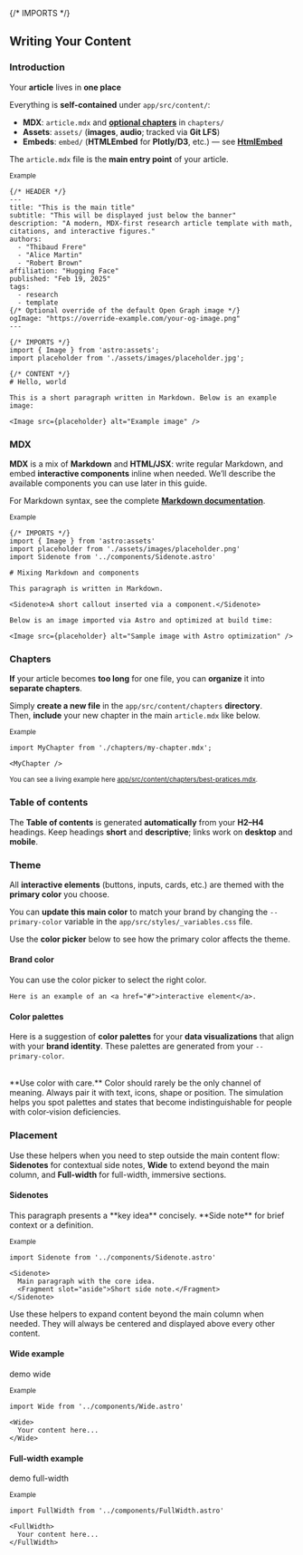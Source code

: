 {/* IMPORTS */}

## Writing Your Content

### **Introduction**

Your **article** lives in **one place**

Everything is **self-contained** under `app/src/content/`:
- **MDX**: `article.mdx` and [**optional chapters**](#chapters) in `chapters/`
- **Assets**: `assets/` (**images**, **audio**; tracked via **Git LFS**)
- **Embeds**: `embed/` (**HTMLEmbed** for **Plotly/D3**, etc.) — see [**HtmlEmbed**](#htmlembed)

The `article.mdx` file is the **main entry point** of your article.

<small className="muted">Example</small>
```mdx
{/* HEADER */}
---
title: "This is the main title"
subtitle: "This will be displayed just below the banner"
description: "A modern, MDX-first research article template with math, citations, and interactive figures."
authors:
  - "Thibaud Frere"
  - "Alice Martin"
  - "Robert Brown"
affiliation: "Hugging Face"
published: "Feb 19, 2025"
tags:
  - research
  - template
{/* Optional override of the default Open Graph image */}
ogImage: "https://override-example.com/your-og-image.png"
---

{/* IMPORTS */}
import { Image } from 'astro:assets';
import placeholder from './assets/images/placeholder.jpg';

{/* CONTENT */}
# Hello, world

This is a short paragraph written in Markdown. Below is an example image:

<Image src={placeholder} alt="Example image" />
```

### MDX 

**MDX** is a mix of **Markdown** and **HTML/JSX**: write regular Markdown, and embed **interactive components** inline when needed. We’ll describe the available components you can use later in this guide.

For Markdown syntax, see the complete [**Markdown documentation**](https://www.markdownguide.org/basic-syntax/).

<small className="muted">Example</small>
```mdx
{/* IMPORTS */}
import { Image } from 'astro:assets'
import placeholder from './assets/images/placeholder.png'
import Sidenote from '../components/Sidenote.astro'

# Mixing Markdown and components

This paragraph is written in Markdown. 

<Sidenote>A short callout inserted via a component.</Sidenote>

Below is an image imported via Astro and optimized at build time:

<Image src={placeholder} alt="Sample image with Astro optimization" />
```



### Chapters


**If** your article becomes **too long** for one file, you can **organize** it into **separate chapters**.

Simply **create a new file** in the `app/src/content/chapters` **directory**.  
Then, **include** your new chapter in the main `article.mdx` like below.


<small className="muted">Example</small>
```mdx
import MyChapter from './chapters/my-chapter.mdx';

<MyChapter />
```
<small className="muted">You can see a living example here <a target="_blank" href="https://huggingface.co/spaces/tfrere/research-article-template/blob/main/app/src/content/chapters/best-pratices.mdx">app/src/content/chapters/best-pratices.mdx</a>.</small>

### Table of contents
 
The **Table of contents** is generated **automatically** from your **H2–H4** headings. Keep headings **short** and **descriptive**; links work on **desktop** and **mobile**.

### Theme

All **interactive elements** (buttons, inputs, cards, etc.) are themed with the **primary color** you choose.

You can **update this main color** to match your brand by changing the `--primary-color` variable in the `app/src/styles/_variables.css` file.

Use the **color picker** below to see how the primary color affects the theme.

#### Brand color

<Sidenote>
  <HtmlEmbed frameless src="color-picker.html" />
  <Fragment slot="aside">
    You can use the color picker to select the right color.
    
    Here is an example of an <a href="#">interactive element</a>.
  </Fragment>
</Sidenote>


#### Color palettes

Here is a suggestion of **color palettes** for your **data visualizations** that align with your **brand identity**. These palettes are generated from your `--primary-color`.

<HtmlEmbed frameless src="palettes.html" />
<br/>
**Use color with care.**
Color should rarely be the only channel of meaning.
Always pair it with text, icons, shape or position. The simulation helps you spot palettes and states that become indistinguishable for people with color‑vision deficiencies.

### Placement

Use these helpers when you need to step outside the main content flow: **Sidenotes** for contextual side notes, **Wide** to extend beyond the main column, and **Full-width** for full-width, immersive sections.

#### Sidenotes

<Sidenote>
  This paragraph presents a **key idea** concisely.
  <Fragment slot="aside">
    **Side note** for brief context or a definition.
  </Fragment>
  </Sidenote>

<small className="muted">Example</small>
```mdx
import Sidenote from '../components/Sidenote.astro'

<Sidenote>
  Main paragraph with the core idea.
  <Fragment slot="aside">Short side note.</Fragment>
</Sidenote>
```

Use these helpers to expand content beyond the main column when needed. They will always be centered and displayed above every other content.

#### Wide example

<Wide>
  <div className="demo-wide">demo wide</div>
</Wide>

<small className="muted">Example</small>
```mdx
import Wide from '../components/Wide.astro'

<Wide>
  Your content here...
</Wide>
```

#### Full-width example

<FullWidth>
  <div className="demo-full-width">demo full-width</div>
</FullWidth>

<small className="muted">Example</small>
```mdx
import FullWidth from '../components/FullWidth.astro'

<FullWidth>
  Your content here...
</FullWidth>
```
